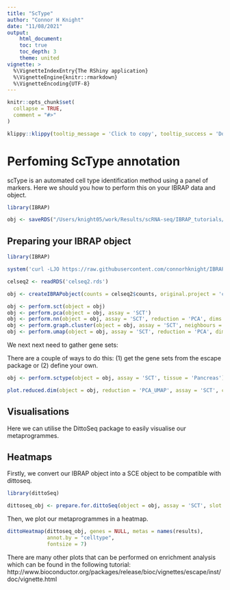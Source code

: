```yaml
---
title: "ScType"
author: "Connor H Knight"
date: "11/08/2021"
output: 
    html_document:
    toc: true
    toc_depth: 3
    theme: united
vignette: >
  %\VignetteIndexEntry{The RShiny application}
  %\VignetteEngine{knitr::rmarkdown}
  %\VignetteEncoding{UTF-8}
---
```


```r
knitr::opts_chunk$set(
  collapse = TRUE,
  comment = "#>"
)
```

```r
klippy::klippy(tooltip_message = 'Click to copy', tooltip_success = 'Done', position = c('bottom', 'right'))
```

# Perfoming ScType annotation

scType is an automated cell type identification method using a panel of markers. Here we should you how to perform this on your IBRAP data and object. 

```r

library(IBRAP)

obj <- saveRDS("/Users/knight05/work/Results/scRNA-seq/IBRAP_tutorials/scType_tutorial/scType_tutorial.rds")

```

## Preparing your IBRAP object

```r

library(IBRAP)

system('curl -LJO https://raw.githubusercontent.com/connorhknight/IBRAP/main/data/celseq2.rds')

celseq2 <- readRDS('celseq2.rds')

obj <- createIBRAPobject(counts = celseq2$counts, original.project = 'celseq2', meta.data = celseq2$metadata) 

obj <- perform.sct(object = obj)
obj <- perform.pca(object = obj, assay = 'SCT')
obj <- perform.nn(object = obj, assay = 'SCT', reduction = 'PCA', dims.use = list(20))
obj <- perform.graph.cluster(object = obj, assay = 'SCT', neighbours = 'PCA_NN')
obj <- perform.umap(object = obj, assay = 'SCT', reduction = 'PCA', dims.use = list(20))

```

We next next need to gather gene sets:

There are a couple of ways to do this: (1) get the gene sets from the escape package or (2) define your own. 

```r

obj <- perform.sctype(object = obj, assay = 'SCT', tissue = 'Pancreas')

```

```r

plot.reduced.dim(object = obj, reduction = 'PCA_UMAP', assay = 'SCT', clust.method = 'metadata', column = 'scType_SCT_norm.scaled')

```

## Visualisations

Here we can utilise the DittoSeq package to easily visualise our metaprogrammes. 

## Heatmaps

Firstly, we convert our IBRAP object into a SCE object to be compatible with dittoseq. 

```r

library(dittoSeq)

dittoseq_obj <- prepare.for.dittoSeq(object = obj, assay = 'SCT', slot = 'normalised', reduction = 'PCA_UMAP', clust.method = 'metadata')

```

Then, we plot our metaprogrammes in a heatmap.

```r

dittoHeatmap(dittoseq_obj, genes = NULL, metas = names(results), 
             annot.by = "celltype", 
             fontsize = 7)

```

There are many other plots that can be performed on enrichment analysis which can be found in the following tutorial: http://www.bioconductor.org/packages/release/bioc/vignettes/escape/inst/doc/vignette.html




